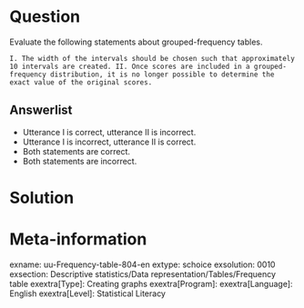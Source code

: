Question
========
  
Evaluate the following statements about grouped-frequency tables.

	I. The width of the intervals should be chosen such that approximately 10 intervals are created. II. Once scores are included in a grouped-frequency distribution, it is no longer possible to determine the exact value of the original scores.

  
Answerlist
----------
* Utterance I is correct, utterance II is incorrect.
* Utterance I is incorrect, utterance II is correct.
* Both statements are correct.
* Both statements are incorrect. 


Solution
========

Meta-information
================
exname: uu-Frequency-table-804-en
extype: schoice
exsolution: 0010
exsection: Descriptive statistics/Data representation/Tables/Frequency table
exextra[Type]: Creating graphs
exextra[Program]: 
exextra[Language]: English
exextra[Level]: Statistical Literacy
